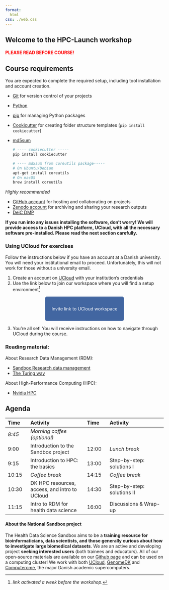 ```yaml
---
format: 
  html
css: ./web.css
---
```


:::{.hero-banner}
# Welcome to the HPC-Launch workshop 
:::

#### <span style="color: red;">PLEASE READ BEFORE COURSE!</span>

## Course requirements 

:::{.callout-warning title="Required preparation"}
You are expected to complete the required setup, including tool installation and account creation. 

- [Git](https://git-scm.com/downloads) for version control of your projects
- [Python](https://www.python.org/)
- [pip](https://pip.pypa.io/en/stable/installation/) for managing Python packages
- [Cookicutter](https://cookiecutter.readthedocs.io/en/stable/) for creating folder structure templates (`pip install cookiecutter`)
- [md5sum](https://www.gnu.org/software/coreutils/manual/html_node/md5sum-invocation.html)
  ```.bash
  # ---- cookiecutter -----
  pip install cookiecutter

  # ---- md5sum from coreutils package-----
  # On Ubuntu/Debian
  apt-get install coreutils
  # On macOS
  brew install coreutils
  ```

*Highly recommended*

- [GitHub account](https://github.com/) for hosting and collaborating on projects
- [Zenodo account](https://zenodo.org/) for archiving and sharing your research outputs
- [DeiC DMP](https://dmp.deic.dk/plans)

**If you run into any issues installing the software, don't worry! We will provide access to a Danish HPC platform, UCloud, with all the necessary software pre-installed. Please read the next section carefully.**
:::

### Using UCloud for exercises 

:::{.callout-warning}
Follow the instructions below if you have an account at a Danish university. You will need your institutional email to proceed. Unfortunately, this will not work for those without a university email.
:::

1. Create an account on [UCloud](https://cloud.sdu.dk/) with your institution's credentials 
2. Use the link below to join our workspace where you will find a setup environment^[*link activated a week before the workshop*.]

&nbsp;

 <p align="center">
  <a href="https://cloud.sdu.dk/app/projects/invite/b1bc6434-8340-48cd-8674-18a6b13eabcc" style="background-color: #4266A1; color: #FFFFFF; padding: 30px 20px; text-decoration: none; border-radius: 5px;">
    Invite link to
    UCloud workspace
  </a>
</p>

&nbsp;

3. You’re all set! You will receive instructions on how to navigate through UCloud during the course.

### Reading material:  

About Research Data Management (RDM): 

- [Sandbox Research data management](https://hds-sandbox.github.io/RDM_biodata_course/)
- [The Turing way](https://the-turing-way.netlify.app/reproducible-research/reproducible-research)  

About High-Performance Computing (HPC): 

- [Nvidia HPC](https://www.nvidia.com/en-us/glossary/high-performance-computing/)


## Agenda

| Time | Activity | Time | Activity |
|:-|:----|:-|:----|
| *8:45*	|	*Morning coffee (optional)* |  
| 9:00	|	Introduction to the Sandbox project | 12:00	|	*Lunch break* |
| 9:15	|	Introduction to HPC: the basics | 13:00	|	Step-by-step: solutions I |
| 10:15	|	*Coffee break* |  14:15	|	*Coffee break* |
| 10:30	|	DK HPC resources, access, and intro to UCloud | 14:30	|	Step-by-step: solutions II |
| 11:15	|	Intro to RDM for health data science | 16:00	|	Discussions & Wrap-up |

<!-- 
- [Sandbox HPCs](https://hds-sandbox.github.io/HPC-lab/develop/hpc_intro.html) *currently under development*

## Discussion and feedback

We hope you enjoyed the workshop. As data scientists, we also would be really happy for some quantifiable info and feedback - we want to build things that the Danish health data science community is excited to use. <b>Please, fill up the feedback fork [LINK] before you head out for the day ^[*link activated on the day of the workshop*.].</b>

&nbsp;

You can download our RDM roadmap [here](https://hds-sandbox.github.io/RDM_biodata_course/develop/cheatSheet.html). 

:::{.callout-note  appearance="simple" icon=false} 
<h4 align=center>Nice meeting you and we hope to see you again!</h4> 
::: 
 -->

#### About the National Sandbox project 

The Health Data Science Sandbox aims to be a **training resource for bioinformaticians, data scientists, and those generally curious about how to investigate large biomedical datasets**. We are an active and developing project **seeking interested users** (both trainees and educators). All of our open-source materials are available on our [Github page](https://github.com/hds-sandbox) and can be used on a computing cluster! We work with both [UCloud](https://cloud/sdu.dk), [GenomeDK](https://genome.au.dk) and [Computerome](https://www.computerome.dk/), the major Danish academic supercomputers.
